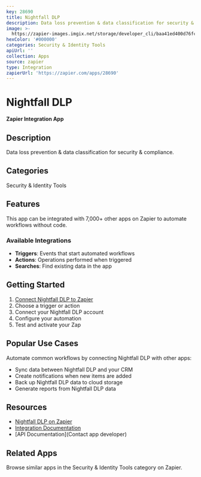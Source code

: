 ```yaml
---
key: 28690
title: Nightfall DLP
description: Data loss prevention & data classification for security & compliance.
image: >-
  https://zapier-images.imgix.net/storage/developer_cli/baa41ed400d76fc040ec9fcb6f6805eb.png?auto=format%2Ccompress&ixlib=python-3.0.0&q=50
hexColor: '#000000'
categories: Security & Identity Tools
apiUrl: ''
collection: Apps
source: zapier
type: Integration
zapierUrl: 'https://zapier.com/apps/28690'
---
```

# Nightfall DLP

**Zapier Integration App**

## Description

Data loss prevention & data classification for security & compliance.

## Categories

Security & Identity Tools

## Features

This app can be integrated with 7,000+ other apps on Zapier to automate workflows without code.

### Available Integrations

- **Triggers**: Events that start automated workflows
- **Actions**: Operations performed when triggered
- **Searches**: Find existing data in the app

## Getting Started

1. [Connect Nightfall DLP to Zapier](https://zapier.com/apps/28690)
2. Choose a trigger or action
3. Connect your Nightfall DLP account
4. Configure your automation
5. Test and activate your Zap

## Popular Use Cases

Automate common workflows by connecting Nightfall DLP with other apps:

- Sync data between Nightfall DLP and your CRM
- Create notifications when new items are added
- Back up Nightfall DLP data to cloud storage
- Generate reports from Nightfall DLP data

## Resources

- [Nightfall DLP on Zapier](https://zapier.com/apps/28690)
- [Integration Documentation](https://zapier.com/apps/28690/integrations)
- [API Documentation](Contact app developer)

## Related Apps

Browse similar apps in the Security & Identity Tools category on Zapier.
